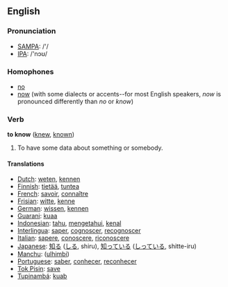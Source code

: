==English==
=== Pronunciation ===
*[[w:SAMPA|SAMPA]]: /'/
*[[w:IPA|IPA]]: /'nɔʊ/

=== Homophones ===
*[[no]]
*[[now]] (with some dialects or accents--for most English speakers, ''now'' is pronounced differently than ''no'' or ''know'')

=== Verb ===

'''to know''' ([[knew]], [[known]])

#To have some data about something or somebody.

==== Translations ====
*[[Dutch]]: [[weten]], [[kennen]]
*[[Finnish]]: [[tietää]], [[tuntea]]
*[[French]]: [[savoir]], [[connaître]]
*[[Frisian]]: [[witte]], [[kenne]]
*[[German]]: [[wissen]], [[kennen]]
*[[Guarani]]: [[kuaa]]
*[[Indonesian]]: [[tahu]], [[tahu|mengetahui]], [[kenal]]
*[[Interlingua]]: [[saper]], [[cognoscer]], [[recognoscer]]
*[[Italian]]: [[sapere]], [[conoscere]], [[riconoscere]]
*[[Japanese]]: [[知る]] ([[しる]], shiru), [[知っている]] ([[しっている]], shitte-iru)
*[[Manchu]]: ([[ulhimbi]])
*[[Portuguese]]: [[saber]], [[conhecer]], [[reconhecer]]
*[[Tok Pisin]]: [[save]]
*[[Tupinambá]]: [[kuab]]